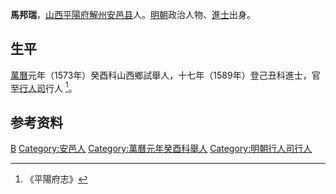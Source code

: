 '''馬邦瑞'''，[[山西|山西]][[平陽府|平陽府]][[解州|解州]][[安邑县|安邑县]]人。[[明朝|明朝]]政治人物、[[進士|進士]]出身。

== 生平 ==
[[萬曆|萬曆]]元年（1573年）癸酉科山西鄉試舉人，十七年（1589年）登己丑科進士，官至[[行人司|行人司]]行人<!-- ，绝机心机事，與人语，肝胆尽披。虽有过误，亦不自隐，古所谓不欺者 --><ref>《平陽府志》</ref>。

== 参考资料 ==
{{reflist}}

{{萬曆十七年己丑科殿試金榜}}

{{Authority control}}

{{DEFAULTSORT:Ma马}}
[[Category:马姓|B]]
[[Category:安邑人|Category:安邑人]]
[[Category:萬曆元年癸酉科舉人|Category:萬曆元年癸酉科舉人]]
[[Category:明朝行人司行人|Category:明朝行人司行人]]


{{明朝人物小作品}}